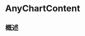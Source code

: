 # AnyChartContent

<ToBePolishedAfterTranslation />

<OriginalSource
  title="AnyChartContent"
  url="https://developer.apple.com/documentation/charts/anychartcontent"
  summary="类型擦除的图表内容"
/>

## 概述
